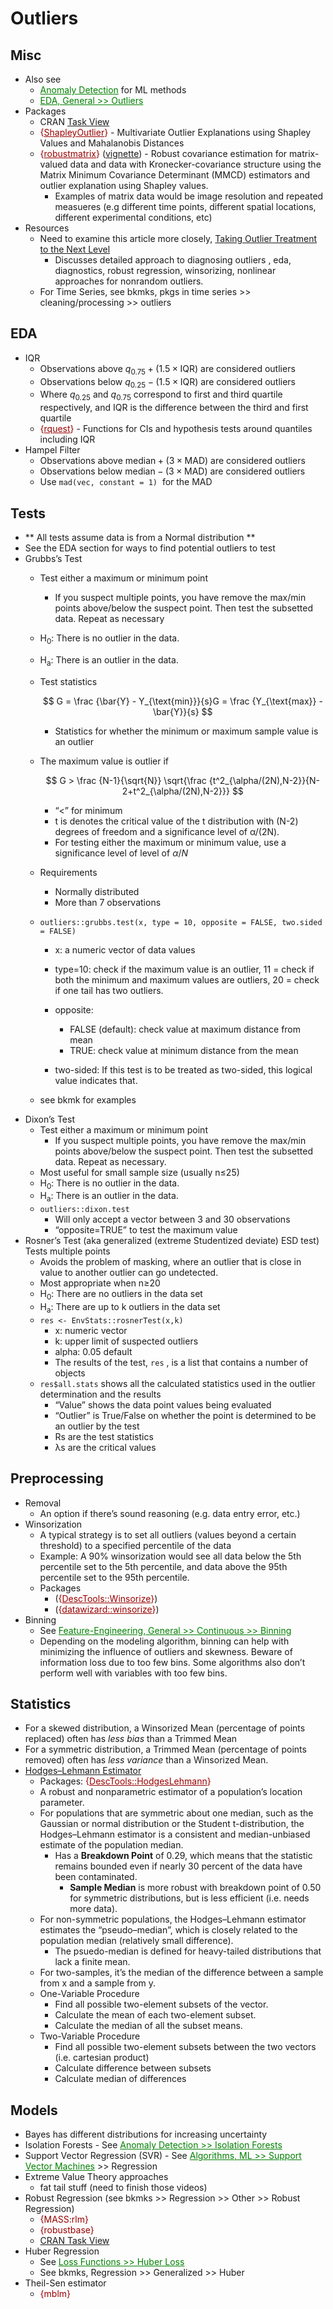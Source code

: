 # Outliers {#sec-outliers .unnumbered}

## Misc {#sec-outliers-eda .unnumbered}

-   Also see
    -   [Anomaly Detection](anomaly-detection.qmd#sec-anomdet){style="color: green"} for ML methods
    -   [EDA, General \>\> Outliers](eda-general.qmd#sec-eda-gen-out){style="color: green"}
-   Packages
    -   CRAN [Task View](https://github.com/pridiltal/ctv-AnomalyDetection)
    -   [{]{style="color: #990000"}[ShapleyOutlier](https://cran.r-project.org/web/packages/ShapleyOutlier/index.html){style="color: #990000"}[}]{style="color: #990000"} - Multivariate Outlier Explanations using Shapley Values and Mahalanobis Distances
    -   [{]{style="color: #990000"}[robustmatrix](https://cran.r-project.org/web/packages/robustmatrix/index.html){style="color: #990000"}[}]{style="color: #990000"} ([vignette](https://arxiv.org/html/2403.03975v1)) - Robust covariance estimation for matrix-valued data and data with Kronecker-covariance structure using the Matrix Minimum Covariance Determinant (MMCD) estimators and outlier explanation using Shapley values.
        -   Examples of matrix data would be image resolution and repeated measueres (e.g different time points, different spatial locations, different experimental conditions, etc)
-   Resources
    -   Need to examine this article more closely, [Taking Outlier Treatment to the Next Level](https://www.r-bloggers.com/2021/07/taking-outlier-treatment-to-the-next-level/)
        -   Discusses detailed approach to diagnosing outliers , eda, diagnostics, robust regression, winsorizing, nonlinear approaches for nonrandom outliers.
    -   For Time Series, see bkmks, pkgs in time series \>\> cleaning/processing \>\> outliers

## EDA {.unnumbered}

-   IQR
    -   Observations above $q_{0.75} + (1.5 \times \text{IQR})$ are considered outliers
    -   Observations below $q_{0.25} - (1.5 \times \text{IQR})$ are considered outliers
    -   Where $q_{0.25}$ and $q_{0.75}$ correspond to first and third quartile respectively, and IQR is the difference between the third and first quartile
    -   [{]{style="color: #990000"}[rquest](https://cran.r-project.org/web/packages/rquest/index.html){style="color: #990000"}[}]{style="color: #990000"} - Functions for CIs and hypothesis tests around quantiles including IQR
-   Hampel Filter
    -   Observations above $\text{median} + (3 \times \text{MAD})$ are considered outliers
    -   Observations below $\text{median} - (3 \times \text{MAD})$ are considered outliers
    -   Use `mad(vec, constant = 1)`  for the MAD

## Tests {#sec-outliers-tests .unnumbered}

-   \*\* All tests assume data is from a Normal distribution \*\*
-   See the EDA section for ways to find potential outliers to test
-   Grubbs's Test
    -   Test either a maximum or minimum point

        -   If you suspect multiple points, you have remove the max/min points above/below the suspect point. Then test the subsetted data. Repeat as necessary

    -   H~0~: There is no outlier in the data.

    -   H~a~: There is an outlier in the data.

    -   Test statistics

        $$
        G = \frac {\bar{Y} - Y_{\text{min}}}{s}G = \frac {Y_{\text{max}} - \bar{Y}}{s}
        $$

        -   Statistics for whether the minimum or maximum sample value is an outlier

    -   The maximum value is outlier if

        $$
        G > \frac {N-1}{\sqrt{N}} \sqrt{\frac {t^2_{\alpha/(2N),N-2}}{N-2+t^2_{\alpha/(2N),N-2}}}
        $$

        -   "\<" for minimum
        -   t is denotes the critical value of the t distribution with (N-2) degrees of freedom and a significance level of α/(2N).
        -   For testing either the maximum or minimum value, use a significance level of level of *α*/*N*

    -   Requirements

        -   Normally distributed
        -   More than 7 observations

    -   `outliers::grubbs.test(x, type = 10, opposite = FALSE, two.sided = FALSE)`

        -   x: a numeric vector of data values

        -   type=10: check if the maximum value is an outlier, 11 = check if both the minimum and maximum values are outliers, 20 = check if one tail has two outliers.

        -   opposite:

            -   FALSE (default): check value at maximum distance from mean
            -   TRUE: check value at minimum distance from the mean

        -   two-sided: If this test is to be treated as two-sided, this logical value indicates that.

    -   see bkmk for examples
-   Dixon's Test
    -   Test either a maximum or minimum point
        -   If you suspect multiple points, you have remove the max/min points above/below the suspect point. Then test the subsetted data. Repeat as necessary.
    -   Most useful for small sample size (usually n≤25)
    -   H~0~: There is no outlier in the data.
    -   H~a~: There is an outlier in the data.
    -   `outliers::dixon.test`
        -   Will only accept a vector between 3 and 30 observations
        -   "opposite=TRUE" to test the maximum value
-   Rosner's Test (aka generalized (extreme Studentized deviate) ESD test) Tests multiple points
    -   Avoids the problem of masking, where an outlier that is close in value to another outlier can go undetected.
    -   Most appropriate when n≥20
    -   H~0~: There are no outliers in the data set
    -   H~a~: There are up to k outliers in the data set
    -   `res <- EnvStats::rosnerTest(x,k)`
        -   x: numeric vector
        -   k: upper limit of suspected outliers
        -   alpha: 0.05 default
        -   The results of the test, `res` , is a list that contains a number of objects
    -   `res$all.stats` shows all the calculated statistics used in the outlier determination and the results
        -   "Value" shows the data point values being evaluated
        -   "Outlier" is True/False on whether the point is determined to be an outlier by the test
        -   Rs are the test statistics
        -   λs are the critical values

## Preprocessing {#sec-outliers-preproc .unnumbered}

-   Removal
    -   An option if there's sound reasoning (e.g. data entry error, etc.)
-   Winsorization
    -   A typical strategy is to set all outliers (values beyond a certain threshold) to a specified percentile of the data
    -   [Example]{.ribbon-highlight}: A 90% winsorization would see all data below the 5th percentile set to the 5th percentile, and data above the 95th percentile set to the 95th percentile.
    -   Packages
        -   ([{]{style="color: #990000"}[DescTools::Winsorize](https://andrisignorell.github.io/DescTools/reference/Winsorize.html){style="color: #990000"}[}]{style="color: #990000"})
        -   ([{]{style="color: #990000"}[datawizard::winsorize](https://easystats.github.io/datawizard/reference/winsorize.html){style="color: #990000"}[}]{style="color: #990000"})
-   Binning
    -   See [Feature-Engineering, General \>\> Continuous \>\> Binning](feature-engineering-general.qmd#sec-feat-eng-gen-cont-bin){style="color: green"}
    -   Depending on the modeling algorithm, binning can help with minimizing the influence of outliers and skewness. Beware of information loss due to too few bins. Some algorithms also don't perform well with variables with too few bins.

## Statistics {#sec-outliers-stat .unnumbered}

-   For a skewed distribution, a Winsorized Mean (percentage of points replaced) often has *less bias* than a Trimmed Mean
-   For a symmetric distribution, a Trimmed Mean (percentage of points removed) often has *less variance* than a Winsorized Mean.
-   [Hodges–Lehmann Estimator]{.underline}
    -   Packages: [{]{style="color: #990000"}[DescTools::HodgesLehmann](https://andrisignorell.github.io/DescTools/reference/HodgesLehmann.html){style="color: #990000"}[}]{style="color: #990000"}
    -   A robust and nonparametric estimator of a population's location parameter.
    -   For populations that are symmetric about one median, such as the Gaussian or normal distribution or the Student t-distribution, the Hodges–Lehmann estimator is a consistent and median-unbiased estimate of the population median.
        -   Has a **Breakdown Point** of 0.29, which means that the statistic remains bounded even if nearly 30 percent of the data have been contaminated.
            -   **Sample Median** is more robust with breakdown point of 0.50 for symmetric distributions, but is less efficient (i.e. needs more data).
    -   For non-symmetric populations, the Hodges–Lehmann estimator estimates the "pseudo–median", which is closely related to the population median (relatively small difference).
        -   The psuedo-median is defined for heavy-tailed distributions that lack a finite mean.
    -   For two-samples, it's the median of the difference between a sample from x and a sample from y.
    -   One-Variable Procedure
        -   Find all possible two-element subsets of the vector.
        -   Calculate the mean of each two-element subset.
        -   Calculate the median of all the subset means.
    -   Two-Variable Procedure
        -   Find all possible two-element subsets between the two vectors (i.e. cartesian product)
        -   Calculate difference between subsets
        -   Calculate median of differences

## Models {#sec-outliers-mod .unnumbered}

-   Bayes has different distributions for increasing uncertainty
-   Isolation Forests - See [Anomaly Detection \>\> Isolation Forests](anomaly-detection.qmd#sec-anomdet-isofor){style="color: green"}
-   Support Vector Regression (SVR) - See [Algorithms, ML \>\> Support Vector Machines](algorithms-ml.qmd#sec-alg-ml-svm){style="color: green"} \>\> Regression
-   Extreme Value Theory approaches
    -   fat tail stuff (need to finish those videos)
-   Robust Regression (see bkmks \>\> Regression \>\> Other \>\> Robust Regression)
    -   [{MASS:rlm}]{style="color: #990000"}
    -   [{robustbase}]{style="color: #990000"}
    -   [CRAN Task View](http://cran.nexr.com/web/views/Robust.html)
-   Huber Regression
    -   See [Loss Functions \>\> Huber Loss](loss-functions.qmd#sec-lossfun-hubloss){style="color: green"}
    -   See bkmks, Regression \>\> Generalized \>\> Huber
-   Theil-Sen estimator
    -   [{mblm}]{style="color: #990000"}
